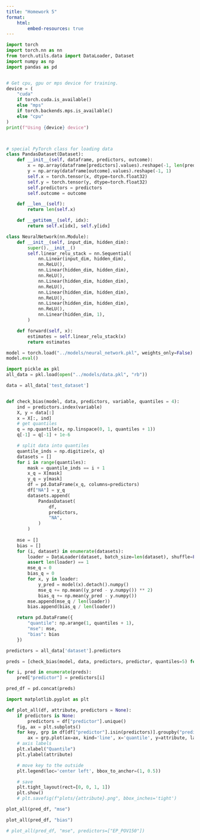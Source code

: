 ```yaml
---
title: "Homework 5"
format: 
    html:
        embed-resources: true
---
```


```python
import torch
import torch.nn as nn
from torch.utils.data import DataLoader, Dataset
import numpy as np
import pandas as pd


# Get cpu, gpu or mps device for training.
device = (
    "cuda"
    if torch.cuda.is_available()
    else "mps"
    if torch.backends.mps.is_available()
    else "cpu"
)
print(f"Using {device} device")



# special PyTorch class for loading data
class PandasDataset(Dataset):
    def __init__(self, dataframe, predictors, outcome):
        x = np.array(dataframe[predictors].values).reshape(-1, len(predictors))
        y = np.array(dataframe[outcome].values).reshape(-1, 1)
        self.x = torch.tensor(x, dtype=torch.float32)
        self.y = torch.tensor(y, dtype=torch.float32)
        self.predictors = predictors
        self.outcome = outcome

    def __len__(self):
        return len(self.x)

    def __getitem__(self, idx):
        return self.x[idx], self.y[idx]

class NeuralNetwork(nn.Module):
    def __init__(self, input_dim, hidden_dim):
        super().__init__()
        self.linear_relu_stack = nn.Sequential(
            nn.Linear(input_dim, hidden_dim),
            nn.ReLU(),
            nn.Linear(hidden_dim, hidden_dim),
            nn.ReLU(),
            nn.Linear(hidden_dim, hidden_dim),
            nn.ReLU(),
            nn.Linear(hidden_dim, hidden_dim),
            nn.ReLU(),  
            nn.Linear(hidden_dim, hidden_dim),
            nn.ReLU(),                  
            nn.Linear(hidden_dim, 1),
        )

    def forward(self, x):
        estimates = self.linear_relu_stack(x)
        return estimates

model = torch.load("../models/neural_network.pkl", weights_only=False)
model.eval()

import pickle as pkl
all_data = pkl.load(open("../models/data.pkl", "rb"))

data = all_data['test_dataset']


def check_bias(model, data, predictors, variable, quantiles = 4):
    ind = predictors.index(variable)
    X, y = data[:]
    x = X[:, ind]
    # get quantiles
    q = np.quantile(x, np.linspace(0, 1, quantiles + 1))
    q[-1] = q[-1] + 1e-6

    # split data into quantiles
    quantile_inds = np.digitize(x, q)
    datasets = []
    for i in range(quantiles):
        mask = quantile_inds == i + 1
        x_q = X[mask]
        y_q = y[mask]
        df = pd.DataFrame(x_q, columns=predictors)
        df["NA"] = y_q
        datasets.append(
            PandasDataset(
                df,
                predictors,
                "NA",
            )
        )
    
    mse = []
    bias = []
    for (i, dataset) in enumerate(datasets):
        loader = DataLoader(dataset, batch_size=len(dataset), shuffle=False)
        assert len(loader) == 1
        mse_q = 0
        bias_q = 0
        for x, y in loader:
            y_pred = model(x).detach().numpy()
            mse_q += np.mean((y_pred - y.numpy()) ** 2)
            bias_q += np.mean(y_pred - y.numpy())
        mse.append(mse_q / len(loader))
        bias.append(bias_q / len(loader))

    return pd.DataFrame({
        "quantile": np.arange(1, quantiles + 1),
        "mse": mse,
        "bias": bias
    })

predictors = all_data['dataset'].predictors

preds = [check_bias(model, data, predictors, predictor, quantiles=5) for predictor in predictors]

for i, pred in enumerate(preds):
    pred["predictor"] = predictors[i]

pred_df = pd.concat(preds)

import matplotlib.pyplot as plt

def plot_all(df, attribute, predictors = None):
    if predictors is None:
        predictors = df["predictor"].unique()
    fig, ax = plt.subplots()
    for key, grp in df[df["predictor"].isin(predictors)].groupby("predictor"):
        ax = grp.plot(ax=ax, kind='line', x='quantile', y=attribute, label=key)
    # axis labels
    plt.xlabel("Quantile")
    plt.ylabel(attribute)

    # move key to the outside
    plt.legend(loc='center left', bbox_to_anchor=(1, 0.5))

    # save
    plt.tight_layout(rect=[0, 0, 1, 1])
    plt.show()
    # plt.savefig(f"plots/{attribute}.png", bbox_inches='tight')

```

```python

plot_all(pred_df, "mse")

plot_all(pred_df, "bias")

# plot_all(pred_df, "mse", predictors=["EP_POV150"])

```
